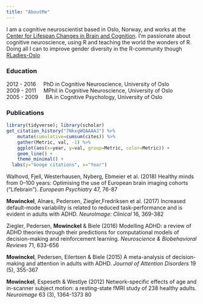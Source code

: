 ```yaml
---
title: "AboutMe"
---
```


I am a cognitive neuroscientist based in Oslo, Norway, and works at the [Center for Lifespan Changes in Brain and Cognition](www.oslobrains.no). I'm passionate about cognitive neuroscience, using R and teaching the world the wonders of R. Doing all I can to improve gender diversity in the R-community though [RLadies-Oslo](https://twitter.com/RLadies_Oslo)
   
### Education  
2012 - 2016 &nbsp;&nbsp;&nbsp; PhD in Cognitive Neuroscience, University of Oslo  
2009 - 2011 &nbsp;&nbsp;&nbsp; MPhil in Cognitive Neuroscience, University of Oslo  
2005 - 2009 &nbsp;&nbsp;&nbsp; BA in Cognitive Psychology, University of Oslo  

### Publications  

```r
library(tidyverse); library(scholar)
get_citation_history("7NkxgWQAAAAJ") %>% 
    mutate(cumulative=cumsum(cites)) %>% 
    gather(Metric, val, -1) %>% 
    ggplot(aes(x=year, y=val, group=Metric, color=Metric)) + 
    geom_line() + 
    theme_minimal() + 
  labs(y="Googe citations", x="Year")
```
Walhovd, Fjell, Westerhausen, Nyberg, Ebmeier et al. (2018) Healthy minds from 0–100 years: Optimising the use of European brain imaging cohorts (“Lifebrain”). _European Psychiatry_ 47, 76-87

**Mowinckel**, Alnæs, Pedersen, Ziegler,Fredriksen et al. (2017) Increased default-mode variability is related to reduced task-performance and is evident in adults with ADHD. _NeuroImage: Clinical_ 16, 369-382

Ziegler, Pedersen, **Mowinckel** & Biele (2016) Modelling ADHD: a review of ADHD theories through their predictions for computational models of decision-making and reinforcement learning. _Neuroscience & Biobehavioral Reviews_ 71, 633-656

**Mowinckel**, Pedersen, Eilertsen & Biele (2015) A meta-analysis of decision-making and attention in adults with ADHD. _Journal of Attention Disorders_ 19 (5), 355-367

**Mowinckel**, Espeseth & Westlye (2012) Network-specific effects of age and in-scanner subject motion: a resting-state fMRI study of 238 healthy adults. _Neuroimage_ 63 (3), 1364-1373	80
